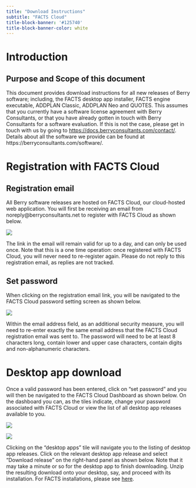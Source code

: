 ```yaml
---
title: "Download Instructions"
subtitle: "FACTS Cloud"
title-block-banner: '#125740'
title-block-banner-color: white
---
```


#  Introduction

## Purpose and Scope of this document

This document provides download instructions for all new releases of
Berry software; including, the FACTS desktop app installer, FACTS engine
executable, ADDPLAN Classic, ADDPLAN Neo and QUOTES. This assumes that
you currently have a software license agreement with Berry Consultants,
or that you have already gotten in touch with Berry Consultants for a
software evaluation. If this is not the case, please get in touch with
us by going to <https://docs.berryconsultants.com/contact/>. Details
about all the software we provide can be found at
https://berryconsultants.com/software/.

# Registration with FACTS Cloud

## Registration email

All Berry software releases are hosted on FACTS Cloud, our cloud-hosted
web application. You will first be receiving an email from
noreply@berryconsultants.net to register with FACTS Cloud as shown
below.

![](downloadInstructionsAttachments/images/image2.png){#fig-fig2}

The link in the email will remain valid for up to a day, and can only be
used once. Note that this is a one time operation: once registered with
FACTS Cloud, you will never need to re-register again. Please do not
reply to this registration email, as replies are not tracked.

## Set password

When clicking on the registration email link, you will be navigated to
the FACTS Cloud password setting screen as shown below.

![](downloadInstructionsAttachments/images/image3.png){#fig-fig3}

Within the email address field, as an additional security measure, you
will need to re-enter exactly the same email address that the FACTS
Cloud registration email was sent to. The password will need to be at
least 8 characters long, contain lower and upper case characters,
contain digits and non-alphanumeric characters.

# Desktop app download

Once a valid password has been entered, click on “set password” and you
will then be navigated to the FACTS Cloud Dashboard as shown below. On
the dashboard you can, as the tiles indicate, change your password
associated with FACTS Cloud or view the list of all desktop app releases
available to you.

![](downloadInstructionsAttachments/images/image4.png){#fig-fig4}

![](downloadInstructionsAttachments/images/image5.png){#fig-fig5}

Clicking on the “desktop apps” tile will navigate you to the listing of
desktop app releases. Click on the relevant desktop app release and
select “Download release” on the right-hand panel as shown below. Note
that it may take a minute or so for the desktop app to finish
downloading. Unzip the resulting download onto your desktop, say, and
proceed with its installation. For FACTS installations, please see [here](installation.qmd).
